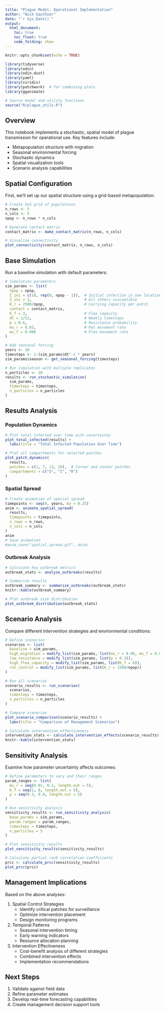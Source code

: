 ```yaml
---
title: "Plague Model: Operational Implementation"
author: "Nick Gauthier"
date: "`r Sys.Date()`"
output: 
  html_document:
    toc: true
    toc_float: true
    code_folding: show
---
```


```r
knitr::opts_chunk$set(echo = TRUE)

library(tidyverse)
library(odin)
library(odin.dust)
library(yaml)
library(viridis)
library(patchwork)  # for combining plots
library(gganimate)

# Source model and utility functions
source("R/plague_utils.R")
```

## Overview

This notebook implements a stochastic, spatial model of plague transmission for operational use. Key features include:

- Metapopulation structure with migration
- Seasonal environmental forcing
- Stochastic dynamics
- Spatial visualization tools
- Scenario analysis capabilities

## Spatial Configuration

First, we'll set up our spatial structure using a grid-based metapopulation:

```r
# Create 5x5 grid of populations
n_rows <- 5
n_cols <- 5
npop <- n_rows * n_cols

# Generate contact matrix
contact_matrix <- make_contact_matrix(n_rows, n_cols)

# Visualize connectivity
plot_connectivity(contact_matrix, n_rows, n_cols)
```

## Base Simulation

Run a baseline simulation with default parameters:

```r
# Simulation parameters
sim_params <- list(
  npop = npop,
  I_ini = c(10, rep(0, npop - 1)),  # Initial infection in one location
  S_ini = 1,                        # All others susceptible
  K_r = 2500/npop,                  # Carrying capacity per patch
  contact = contact_matrix,
  K_f = 3,                          # Flea capacity
  dt = 1/52,                        # Weekly timesteps
  p = 0.6,                          # Resistance probability
  mu_r = 0.03,                      # Rat movement rate
  mu_f = 0.008                      # Flea movement rate
)

# Add seasonal forcing
years <- 10
timesteps <- 1:(sim_params$dt^-1 * years)
sim_params$season <- get_seasonal_forcing(timesteps)

# Run simulation with multiple replicates
n_particles <- 10
results <- run_stochastic_simulation(
  sim_params,
  timesteps = timesteps,
  n_particles = n_particles
)
```

## Results Analysis

### Population Dynamics

```r
# Plot total infected over time with uncertainty
plot_total_infected(results) +
  labs(title = "Total Infected Population Over Time")

# Plot all compartments for selected patches
plot_patch_dynamics(
  results, 
  patches = c(1, 7, 13, 25),  # Corner and center patches
  compartments = c("S", "I", "R")
)
```

### Spatial Spread

```r
# Create animation of spatial spread
timepoints <- seq(0, years, by = 0.25)
anim <- animate_spatial_spread(
  results, 
  timepoints = timepoints,
  n_rows = n_rows,
  n_cols = n_cols
)
anim
# Save animation
#anim_save("spatial_spread.gif", anim)
```

### Outbreak Analysis

```r
# Calculate key outbreak metrics
outbreak_stats <- analyze_outbreaks(results)

# Summarize results
outbreak_summary <- summarize_outbreaks(outbreak_stats)
knitr::kable(outbreak_summary)

# Plot outbreak size distribution
plot_outbreak_distribution(outbreak_stats)
```

## Scenario Analysis

Compare different intervention strategies and environmental conditions:

```r
# Define scenarios
scenarios <- list(
  baseline = sim_params,
  high_migration = modify_list(sim_params, list(mu_r = 0.06, mu_f = 0.016)),
  low_resistance = modify_list(sim_params, list(p = 0.3)),
  high_flea_capacity = modify_list(sim_params, list(K_f = 6)),
  rat_control = modify_list(sim_params, list(K_r = 1500/npop))
)

# Run all scenarios
scenario_results <- run_scenarios(
  scenarios,
  timesteps = timesteps,
  n_particles = n_particles
)

# Compare scenarios
plot_scenario_comparison(scenario_results) +
  labs(title = "Comparison of Management Scenarios")

# Calculate intervention effectiveness
intervention_stats <- calculate_intervention_effects(scenario_results)
knitr::kable(intervention_stats)
```

## Sensitivity Analysis

Examine how parameter uncertainty affects outcomes:

```r
# Define parameters to vary and their ranges
param_ranges <- list(
  mu_r = seq(0.01, 0.1, length.out = 5),
  K_f = seq(2, 8, length.out = 5),
  p = seq(0.3, 0.9, length.out = 5)
)

# Run sensitivity analysis
sensitivity_results <- run_sensitivity_analysis(
  base_params = sim_params,
  param_ranges = param_ranges,
  timesteps = timesteps,
  n_particles = 5
)

# Plot sensitivity results
plot_sensitivity_results(sensitivity_results)

# Calculate partial rank correlation coefficients
prcc <- calculate_prcc(sensitivity_results)
plot_prcc(prcc)
```

## Management Implications

Based on the above analyses:

1. Spatial Control Strategies
   - Identify critical patches for surveillance
   - Optimize intervention placement
   - Design monitoring programs

2. Temporal Patterns
   - Seasonal intervention timing
   - Early warning indicators
   - Resource allocation planning

3. Intervention Effectiveness
   - Cost-benefit analysis of different strategies
   - Combined intervention effects
   - Implementation recommendations

## Next Steps

1. Validate against field data
2. Refine parameter estimates
3. Develop real-time forecasting capabilities
4. Create management decision support tools

